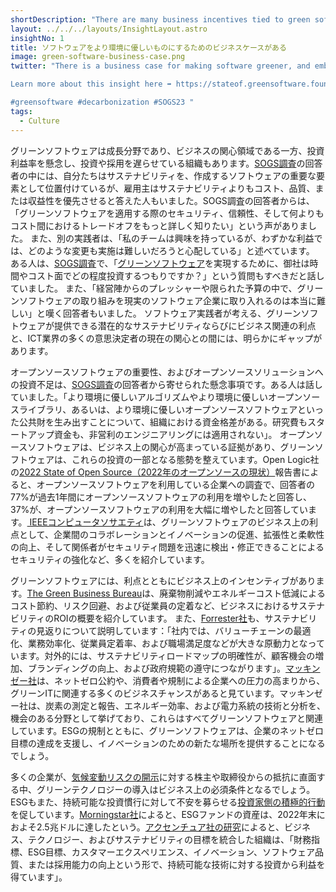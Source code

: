 ```yaml
---
shortDescription: "There are many business incentives tied to green software."
layout: ../../../layouts/InsightLayout.astro
insightNo: 1
title: ソフトウェアをより環境に優しいものにするためのビジネスケースがある
image: green-software-business-case.png
twitter: "There is a business case for making software greener, and embracing #greentech will be a business imperative going forward.

Learn more about this insight here ➡️ https://stateof.greensoftware.foundation      

#greensoftware #decarbonization #SOGS23 "
tags:
  - Culture
---
```


グリーンソフトウェアは成長分野であり、ビジネスの関心領域である一方、投資利益率を懸念し、投資や採用を遅らせている組織もあります。[SOGS調査](../survey)の回答者の中には、自分たちはサステナビリティを、作成するソフトウェアの重要な要素として位置付けているが、雇用主はサステナビリティよりもコスト、品質、または収益性を優先させると答えた人もいました。SOGS調査の回答者からは、「グリーンソフトウェアを適用する際のセキュリティ、信頼性、そして何よりもコスト間におけるトレードオフをもっと詳しく知りたい」という声がありました。 また、別の実践者は、「私のチームは興味を持っているが、わずかな利益では、どのような変更も実施は難しいだろうと心配している」と述べています。 ある人は、[SOGS調査](../survey)で、「[グリーンソフトウェア](https://learn.greensoftware.foundation/)を実現するために、御社は時間やコスト面でどの程度投資するつもりですか？」という質問もすべきだと話していました。 また、「経営陣からのプレッシャーや限られた予算の中で、グリーンソフトウェアの取り組みを現実のソフトウェア企業に取り入れるのは本当に難しい」と嘆く回答者もいました。 ソフトウェア実践者が考える、グリーンソフトウェアが提供できる潜在的なサステナビリティならびにビジネス関連の利点と、ICT業界の多くの意思決定者の現在の関心との間には、明らかにギャップがあります。

オープンソースソフトウェアの重要性、およびオープンソースソリューションへの投資不足は、[SOGS調査](../survey)の回答者から寄せられた懸念事項です。ある人は話していました。「より環境に優しいアルゴリズムやより環境に優しいオープンソースライブラリ、あるいは、より環境に優しいオープンソースソフトウェアといった公共財を生み出すことについて、組織における資金格差がある。研究費もスタートアップ資金も、非営利のエンジニアリングには適用されない」。 オープンソースソフトウェアは、ビジネス上の関心が高まっている証拠があり、グリーンソフトウェアは、これらの投資の一部となる態勢を整えています。Open Logic社の[2022 State of Open Source（2022年のオープンソースの現状）](https://www.openlogic.com/resources/2022-open-source-report)報告書によると、オープンソースソフトウェアを利用している企業への調査で、回答者の77%が過去1年間にオープンソースソフトウェアの利用を増やしたと回答し、37%が、オープンソースソフトウェアの利用を大幅に増やしたと回答しています。[ IEEEコンピュータソサエティ](https://www.computer.org/publications/tech-news/research/open-source-software-for-business-growth)は、グリーンソフトウェアのビジネス上の利点として、企業間のコラボレーションとイノベーションの促進、拡張性と柔軟性の向上、そして関係者がセキュリティ問題を迅速に検出・修正できることによるセキュリティの強化など、多くを紹介しています。

グリーンソフトウェアには、利点とともにビジネス上のインセンティブがあります。[The Green Business Bureau](https://greenbusinessbureau.com/topics/sustainability-benefits-topics/the-return-on-investment-roi-of-sustainable-business/)は、廃棄物削減やエネルギーコスト低減によるコスト節約、リスク回避、および従業員の定着など、ビジネスにおけるサステナビリティのROIの概要を紹介しています。 また、[Forrester社](https://www.forrester.com/blogs/green-leads-to-green-sustainability-pays/)も、サステナビリティの見返りについて説明しています：「社内では、バリューチェーンの最適化、業務効率化、従業員定着率、および職場満足度などが大きな原動力となっています。対外的には、サステナビリティロードマップの明確性が、顧客機会の増加、ブランディングの向上、および政府規範の遵守につながります」。[マッキンゼー社](https://www.mckinsey.com/capabilities/sustainability/our-insights/accelerating-toward-net-zero-the-green-business-building-opportunity)は、ネットゼロ公約や、消費者や規制による企業への圧力の高まりから、グリーンITに関連する多くのビジネスチャンスがあると見ています。マッキンゼー社は、炭素の測定と報告、エネルギー効率、および電力系統の技術と分析を、機会のある分野として挙げており、これらはすべてグリーンソフトウェアと関連しています。ESGの規制とともに、グリーンソフトウェアは、企業のネットゼロ目標の達成を支援し、イノベーションのための新たな場所を提供することになるでしょう。

多くの企業が、[気候変動リスクの開示](https://hbr.org/2021/04/shareholders-are-pressing-for-climate-risk-disclosures-thats-good-for-everyone)に対する株主や取締役からの抵抗に直面する中、グリーンテクノロジーの導入はビジネス上の必須条件となるでしょう。ESGもまた、持続可能な投資慣行に対して不安を募らせる[投資家側の積極的行動](https://hbr.org/2019/05/the-investor-revolution)を促しています。[Morningstar社](https://www.morningstar.com/lp/global-esg-flows)によると、ESGファンドの資産は、2022年末におよそ2.5兆ドルに達したという。[アクセンチュア社の研究](https://www.accenture.com/content/dam/accenture/final/a-com-migration/pdf/pdf-177/accenture-tech-sustainability-uniting-sustainability-and-technology.pdf#zoom=40)によると、ビジネス、テクノロジー、およびサステナビリティの目標を統合した組織は、「財務指標、ESG目標、カスタマーエクスペリエンス、イノベーション、ソフトウェア品質、または採用能力の向上という形で、持続可能な技術に対する投資から利益を得ています」。
